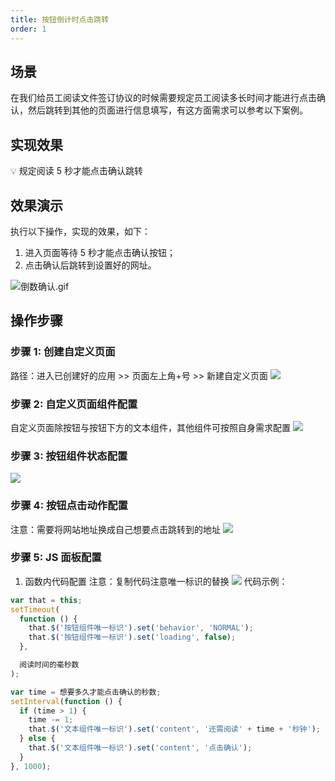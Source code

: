 ```yaml
---
title: 按钮倒计时点击跳转
order: 1
---
```


## 场景

在我们给员工阅读文件签订协议的时候需要规定员工阅读多长时间才能进行点击确认，然后跳转到其他的页面进行信息填写，有这方面需求可以参考以下案例。

## 实现效果

💡 规定阅读 5 秒才能点击确认跳转

## 效果演示

执行以下操作，实现的效果，如下：

1. 进入页面等待 5 秒才能点击确认按钮；
2. 点击确认后跳转到设置好的网址。

![倒数确认.gif](https://img.alicdn.com/imgextra/i3/O1CN01TPoBF41lrQNPvduQ0_!!6000000004872-1-tps-1898-816.gif)
**​**

## 操作步骤

### 步骤 1: 创建自定义页面

路径：进入已创建好的应用 >> 页面左上角+号 >> 新建自定义页面
![](https://img.alicdn.com/imgextra/i2/O1CN01E8ZtwH1VZ4eab1sCS_!!6000000002666-2-tps-1821-844.png_.webp)

### 步骤 2: 自定义页面组件配置

自定义页面除按钮与按钮下方的文本组件，其他组件可按照自身需求配置
![](https://img.alicdn.com/imgextra/i3/O1CN01IOS25f1VXhSvAMwfz_!!6000000002663-2-tps-1913-1076.png_.webp)

### 步骤 3: 按钮组件状态配置

![](https://img.alicdn.com/imgextra/i3/O1CN01Z1Poew1K5nYx1fsPx_!!6000000001113-2-tps-1918-1073.png_.webp)

### 步骤 4: 按钮点击动作配置

注意：需要将网站地址换成自己想要点击跳转到的地址
![](https://img.alicdn.com/imgextra/i3/O1CN015id2FT1p9h1975tzG_!!6000000005318-2-tps-1919-902.png_.webp)

### 步骤 5: JS 面板配置

1. 函数内代码配置
   注意：复制代码注意唯一标识的替换
   ![](https://img.alicdn.com/imgextra/i2/O1CN01cw5PPr1TwlusUZnq3_!!6000000002447-2-tps-1918-907.png_.webp)
   代码示例：

```javascript
var that = this;
setTimeout(
  function () {
    that.$('按钮组件唯一标识').set('behavior', 'NORMAL');
    that.$('按钮组件唯一标识').set('loading', false);
  },

  阅读时间的毫秒数
);

var time = 想要多久才能点击确认的秒数;
setInterval(function () {
  if (time > 1) {
    time -= 1;
    that.$('文本组件唯一标识').set('content', '还需阅读' + time + '秒钟');
  } else {
    that.$('文本组件唯一标识').set('content', '点击确认');
  }
}, 1000);
```
